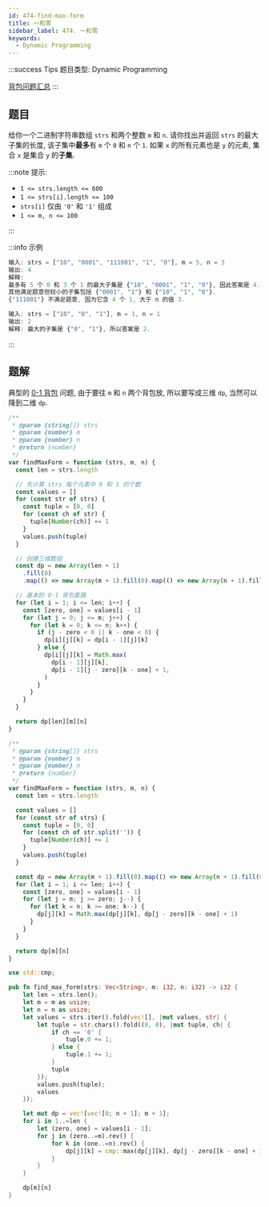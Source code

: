 ```yaml
---
id: 474-find-max-form
title: 一和零
sidebar_label: 474. 一和零
keywords:
  - Dynamic Programming
---
```


:::success Tips
题目类型: Dynamic Programming

[背包问题汇总](/algorithm-design/dynamic-programming/knapsack)
:::

## 题目

给你一个二进制字符串数组 `strs` 和两个整数 `m` 和 `n`. 请你找出并返回 `strs` 的最大子集的长度, 该子集中**最多**有 `m` 个 `0` 和 `n` 个 `1`. 如果 `x` 的所有元素也是 `y` 的元素, 集合 `x` 是集合 `y` 的**子集**.

:::note 提示:

- `1 <= strs.length <= 600`
- `1 <= strs[i].length <= 100`
- `strs[i]` 仅由 `'0'` 和 `'1'` 组成
- `1 <= m, n <= 100`

:::

:::info 示例

```ts
输入: strs = ["10", "0001", "111001", "1", "0"], m = 5, n = 3
输出: 4
解释:
最多有 5 个 0 和 3 个 1 的最大子集是 {"10", "0001", "1", "0"}, 因此答案是 4.
其他满足题意但较小的子集包括 {"0001", "1"} 和 {"10", "1", "0"}.
{"111001"} 不满足题意, 因为它含 4 个 1, 大于 n 的值 3.
```

```ts
输入: strs = ["10", "0", "1"], m = 1, n = 1
输出: 2
解释: 最大的子集是 {"0", "1"}, 所以答案是 2.
```

:::

## 题解

典型的 [0-1 背包](/algorithm-design/dynamic-programming/knapsack) 问题, 由于要往 `m` 和 `n` 两个背包放, 所以要写成三维 `dp`, 当然可以降到二维 `dp`.


<Tabs>
  <TabItem value="JavaScript - 三维数组" label="JavaScript - 三维数组" default>

```ts
/**
 * @param {string[]} strs
 * @param {number} m
 * @param {number} n
 * @return {number}
 */
var findMaxForm = function (strs, m, n) {
  const len = strs.length

  // 先计算 strs 每个元素中 0 和 1 的个数
  const values = []
  for (const str of strs) {
    const tuple = [0, 0]
    for (const ch of str) {
      tuple[Number(ch)] += 1
    }
    values.push(tuple)
  }

  // 创建三维数组
  const dp = new Array(len + 1)
    .fill(0)
    .map(() => new Array(m + 1).fill(0).map(() => new Array(n + 1).fill(0)))

  // 基本的 0-1 背包套路
  for (let i = 1; i <= len; i++) {
    const [zero, one] = values[i - 1]
    for (let j = 0; j <= m; j++) {
      for (let k = 0; k <= n; k++) {
        if (j - zero < 0 || k - one < 0) {
          dp[i][j][k] = dp[i - 1][j][k]
        } else {
          dp[i][j][k] = Math.max(
            dp[i - 1][j][k],
            dp[i - 1][j - zero][k - one] + 1,
          )
        }
      }
    }
  }

  return dp[len][m][n]
}
```

</TabItem>
<TabItem value="JavaScript - 二维数组" label="JavaScript - 二维数组">

```ts
/**
 * @param {string[]} strs
 * @param {number} m
 * @param {number} n
 * @return {number}
 */
var findMaxForm = function (strs, m, n) {
  const len = strs.length

  const values = []
  for (const str of strs) {
    const tuple = [0, 0]
    for (const ch of str.split('')) {
      tuple[Number(ch)] += 1
    }
    values.push(tuple)
  }

  const dp = new Array(m + 1).fill(0).map(() => new Array(n + 1).fill(0))
  for (let i = 1; i <= len; i++) {
    const [zero, one] = values[i - 1]
    for (let j = m; j >= zero; j--) {
      for (let k = n; k >= one; k--) {
        dp[j][k] = Math.max(dp[j][k], dp[j - zero][k - one] + 1)
      }
    }
  }

  return dp[m][n]
}
```

</TabItem>
<TabItem value="Rust" label="Rust">

```rust
use std::cmp;

pub fn find_max_form(strs: Vec<String>, m: i32, n: i32) -> i32 {
    let len = strs.len();
    let m = m as usize;
    let n = n as usize;
    let values = strs.iter().fold(vec![], |mut values, str| {
        let tuple = str.chars().fold((0, 0), |mut tuple, ch| {
            if ch == '0' {
                tuple.0 += 1;
            } else {
                tuple.1 += 1;
            }
            tuple
        });
        values.push(tuple);
        values
    });

    let mut dp = vec![vec![0; n + 1]; m + 1];
    for i in 1..=len {
        let (zero, one) = values[i - 1];
        for j in (zero..=m).rev() {
            for k in (one..=n).rev() {
                dp[j][k] = cmp::max(dp[j][k], dp[j - zero][k - one] + 1);
            }
        }
    }

    dp[m][n]
}
```

</TabItem>
</Tabs>
